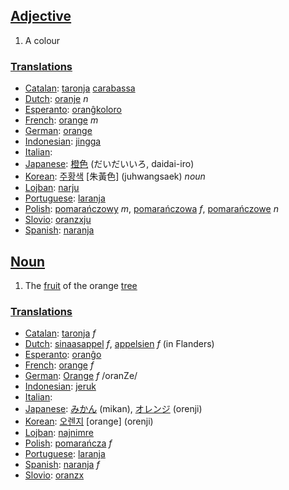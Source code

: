 ==[[Adjective]]==
#A colour

===[[Translation]]s===
* [[Catalan]]: [[taronja]] [[carabassa]]
* [[Dutch]]: [[oranje]] ''n''
* [[Esperanto]]: [[oranĝkoloro]]
* [[French]]: [[orange]] ''m''
* [[German]]: [[orange]]
* [[Indonesian]]: [[jingga]]
* [[Italian]]: [[]]
* [[Japanese]]: [[橙色]] (だいだいいろ, daidai-iro)
* [[Korean]]: [[주황색]] [朱黃色] (juhwangsaek) ''noun''
* [[Lojban]]: [[narju]]
* [[Portuguese]]: [[laranja]]
* [[Polish]]: [[pomarańczowy]] ''m'', [[pomarańczowa]] ''f'', [[pomarańczowe]] ''n''
* [[Slovio]]: [[oranzxju]]
* [[Spanish]]: [[naranja]]

==[[Noun]]==
#The [[fruit]] of the orange [[tree]]

===[[Translation]]s===
* [[Catalan]]: [[taronja]] ''f''
* [[Dutch]]: [[sinaasappel]] ''f'', [[appelsien]] ''f'' (in Flanders)
* [[Esperanto]]: [[oranĝo]]
* [[French]]: [[orange]] ''f''
* [[German]]: [[Orange]] ''f'' /oranZe/
* [[Indonesian]]: [[jeruk]]
* [[Italian]]: [[]]
* [[Japanese]]: [[みかん]] (mikan), [[オレンジ]] (orenji)
* [[Korean]]: [[오렌지]] [orange] (orenji)
* [[Lojban]]: [[najnimre]]
* [[Polish]]: [[pomarańcza]] ''f''
* [[Portuguese]]: [[laranja]]
* [[Spanish]]: [[naranja]] ''f''
* [[Slovio]]: [[oranzx]]